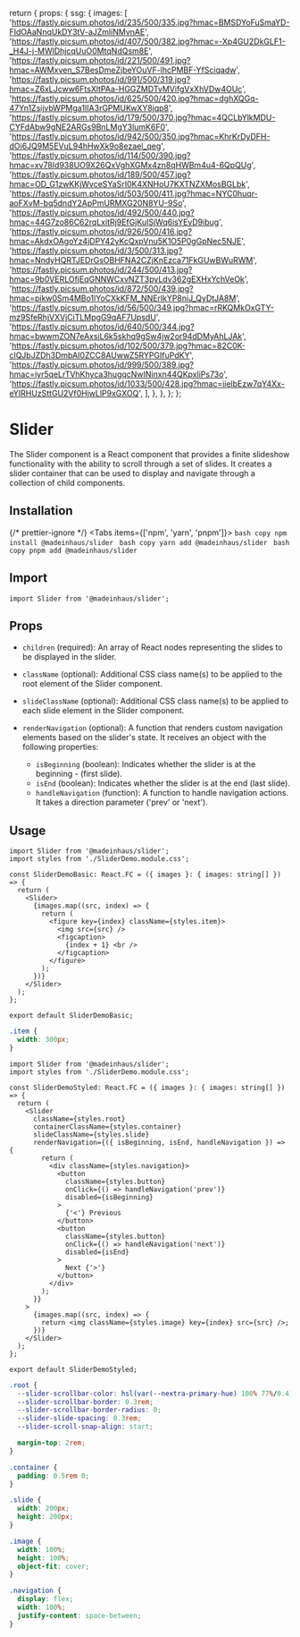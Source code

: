 
  return {
    props: {
      ssg: {
        images: [
          'https://fastly.picsum.photos/id/235/500/335.jpg?hmac=BMSDYoFuSmaYD-FIdOAaNnqUkDY3tV-aJZmliNMvnAE',
          'https://fastly.picsum.photos/id/407/500/382.jpg?hmac=-Xp4GU2DkGLF1-_H4J-j-MWlDhjcqUuO0MtqNdQsm8E',
          'https://fastly.picsum.photos/id/221/500/491.jpg?hmac=AWMxven_S7BesDmeZjbeYOuVF-lhcPMBF-YfSciqadw',
          'https://fastly.picsum.photos/id/991/500/319.jpg?hmac=Z6xLJcww6FtsXltPAa-HGGZMDTvMVifgVxXhVDw4OUc',
          'https://fastly.picsum.photos/id/625/500/420.jpg?hmac=dghXQGq-47Yn1ZsijvbWPMga1IIA3rGPMUKwXY8jqp8',
          'https://fastly.picsum.photos/id/179/500/370.jpg?hmac=4QCLbYlkMDU-CYFdAbw9gNE2ARGs9BnLMgY3lumK6F0',
          'https://fastly.picsum.photos/id/942/500/350.jpg?hmac=KhrKrDyDFH-dOi6JQ9M5EVuL94hHwXk9o8ezael_qeg',
          'https://fastly.picsum.photos/id/114/500/390.jpg?hmac=xv78Id938UO9X26QxVghXGMx4zn8qHWBm4u4-6QpQUg',
          'https://fastly.picsum.photos/id/189/500/457.jpg?hmac=OD_G1zwKKjWvceSYaSrI0K4XNHoU7KXTNZXMosBGLbk',
          'https://fastly.picsum.photos/id/503/500/411.jpg?hmac=NYC0huqr-aoFXvM-bq5dndY2ApPmURMXG20N8YU-9So',
          'https://fastly.picsum.photos/id/492/500/440.jpg?hmac=44G7zo86C62rqLxitRj9EfGjKuISjWq6isYEvD9ibug',
          'https://fastly.picsum.photos/id/926/500/416.jpg?hmac=AkdxOAgoYz4jDPY42yKcQxpVnu5K1O5P0gGpNec5NJE',
          'https://fastly.picsum.photos/id/3/500/313.jpg?hmac=NndyHQRTJEDrGsOBHFNA2CZjKnEzca71FkGUwBWuRWM',
          'https://fastly.picsum.photos/id/244/500/413.jpg?hmac=9b0VERLOfjEqGNNWCxvNZT3pyLdv362gEXHxYchVeOk',
          'https://fastly.picsum.photos/id/872/500/439.jpg?hmac=pikw0Sm4MBo1lYoCXkKFM_NNErlkYP8niJ_QyDtJA8M',
          'https://fastly.picsum.photos/id/56/500/349.jpg?hmac=rRKQMkOxGTY-mz9SfeRhjVXVjCiTLMpgG9qAF7UpsdU',
          'https://fastly.picsum.photos/id/640/500/344.jpg?hmac=bwwmZON7eAxsiL6k5skhq9gSw4jw2or94dDMyAhLJAk',
          'https://fastly.picsum.photos/id/102/500/379.jpg?hmac=82C0K-clQJbJZDh3DmbAI0ZCC8AUwwZ5RYPGIfuPdKY',
          'https://fastly.picsum.photos/id/999/500/389.jpg?hmac=iyr5qeLrTVhKhyca3hugqcNwINinxn44QKpxliPs73o',
          'https://fastly.picsum.photos/id/1033/500/428.jpg?hmac=iielbEzw7qY4Xx-eYIRHUzSttGU2Vf0HjwLlP9xGXOQ',
        ],
      },
    },
  };
};

# Slider

The Slider component is a React component that provides a finite slideshow functionality with the ability to scroll through a set of slides. It creates a slider container that can be used to display and navigate through a collection of child components.

## Installation


{/* prettier-ignore */}
<Tabs items={['npm', 'yarn', 'pnpm']}>
    <Tab>
        ```bash copy
        npm install @madeinhaus/slider
        ```
    </Tab>
    <Tab>
        ```bash copy
        yarn add @madeinhaus/slider
        ```
    </Tab>
    <Tab>
        ```bash copy
        pnpm add @madeinhaus/slider
        ```
    </Tab>
</Tabs>

## Import

`import Slider from '@madeinhaus/slider';`

## Props

- `children` (required): An array of React nodes representing the slides to be displayed in the slider.
- `className` (optional): Additional CSS class name(s) to be applied to the root element of the Slider component.
- `slideClassName` (optional): Additional CSS class name(s) to be applied to each slide element in the Slider component.
- `renderNavigation` (optional): A function that renders custom navigation elements based on the slider's state. It receives an object with the following properties:

  - `isBeginning` (boolean): Indicates whether the slider is at the beginning - (first slide).
  - `isEnd` (boolean): Indicates whether the slider is at the end (last slide).
  - `handleNavigation` (function): A function to handle navigation actions. It takes a direction parameter ('prev' or 'next').

## Usage


```tsx filename="SliderDemoBasic.tsx" {1,6-17}  copy showLineNumbers
import Slider from '@madeinhaus/slider';
import styles from './SliderDemo.module.css';

const SliderDemoBasic: React.FC = ({ images }: { images: string[] }) => {
  return (
    <Slider>
      {images.map((src, index) => {
        return (
          <figure key={index} className={styles.item}>
            <img src={src} />
            <figcaption>
              {index + 1} <br />
            </figcaption>
          </figure>
        );
      })}
    </Slider>
  );
};

export default SliderDemoBasic;
```

```css filename="SliderDemo.module.css" copy showLineNumbers
.item {
  width: 300px;
}
```

<SliderDemoBasic />

```tsx filename="SliderDemoStyled.tsx" {1,6-34}  copy showLineNumbers
import Slider from '@madeinhaus/slider';
import styles from './SliderDemo.module.css';

const SliderDemoStyled: React.FC = ({ images }: { images: string[] }) => {
  return (
    <Slider
      className={styles.root}
      containerClassName={styles.container}
      slideClassName={styles.slide}
      renderNavigation={({ isBeginning, isEnd, handleNavigation }) => {
        return (
          <div className={styles.navigation}>
            <button
              className={styles.button}
              onClick={() => handleNavigation('prev')}
              disabled={isBeginning}
            >
              {'<'} Previous
            </button>
            <button
              className={styles.button}
              onClick={() => handleNavigation('next')}
              disabled={isEnd}
            >
              Next {'>'}
            </button>
          </div>
        );
      }}
    >
      {images.map((src, index) => {
        return <img className={styles.image} key={index} src={src} />;
      })}
    </Slider>
  );
};

export default SliderDemoStyled;
```

```css filename="SliderDemo.module.css" copy showLineNumbers
.root {
  --slider-scrollbar-color: hsl(var(--nextra-primary-hue) 100% 77%/0.4);
  --slider-scrollbar-border: 0.3rem;
  --slider-scrollbar-border-radius: 0;
  --slider-slide-spacing: 0.3rem;
  --slider-scroll-snap-align: start;

  margin-top: 2rem;
}

.container {
  padding: 0.5rem 0;
}

.slide {
  width: 200px;
  height: 200px;
}

.image {
  width: 100%;
  height: 100%;
  object-fit: cover;
}

.navigation {
  display: flex;
  width: 100%;
  justify-content: space-between;
}
```

<SliderDemoStyled />
